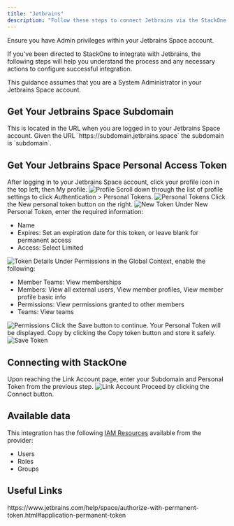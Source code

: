 ```yaml
---
title: "Jetbrains"
description: "Follow these steps to connect Jetbrains via the StackOne Hub successfully."
---
```



<Warning>
  Ensure you have Admin privileges within your Jetbrains Space account.
</Warning>

If you've been directed to StackOne to integrate with Jetbrains, the following steps will help you understand the process and any necessary actions to configure successful integration.

This guidance assumes that you are a System Administrator in your Jetbrains Space account.

## Get Your Jetbrains Space Subdomain

<Steps>
  <Step title="Find Your Subdomain">
    This is located in the URL when you are logged in to your Jetbrains Space account. Given the URL `https://subdomain.jetbrains.space` the subdomain is `subdomain`.
  </Step>
</Steps>

## Get Your Jetbrains Space Personal Access Token

<Steps>
  <Step title="Open Profile">
    After logging in to your Jetbrains Space account, click your profile icon in the top left, then My profile.
    <Frame>
      <img className='rounded-md' style={{ margin: '0 auto', border: '1px solid #efefef' }} alt="Profile" src="/images/jetbrains/image1.png" />
    </Frame>
  </Step>

  <Step title="Navigate to Personal Tokens">
    Scroll down through the list of profile settings to click Authentication > Personal Tokens.
    <Frame>
      <img className='rounded-md' style={{ margin: '0 auto', border: '1px solid #efefef' }} alt="Personal Tokens" src="/images/jetbrains/image2.png" />
    </Frame>
  </Step>

  <Step title="Create New Token">
    Click the New personal token button on the right.
    <Frame>
      <img className='rounded-md' style={{ margin: '0 auto', border: '1px solid #efefef' }} alt="New Token" src="/images/jetbrains/image3.png" />
    </Frame>
  </Step>

  <Step title="Enter Token Details">
    Under New Personal Token, enter the required information:
    <ul>
      <li>Name</li>
      <li>Expires: Set an expiration date for this token, or leave blank for permanent access</li>
      <li>Access: Select Limited</li>
    </ul>
    <Frame>
      <img className='rounded-md' style={{ margin: '0 auto', border: '1px solid #efefef' }} alt="Token Details" src="/images/jetbrains/image4.png" />
    </Frame>
  </Step>

  <Step title="Set Permissions">
    Under Permissions in the Global Context, enable the following:
    <ul>
      <li>Member Teams: View memberships</li>
      <li>Members: View all external users, View member profiles, View member profile basic info</li>
      <li>Permissions: View permissions granted to other members</li>
      <li>Teams: View teams</li>
    </ul>
    <Frame>
      <img className='rounded-md' style={{ margin: '0 auto', border: '1px solid #efefef' }} alt="Permissions" src="/images/jetbrains/image5.png" />
    </Frame>
  </Step>

  <Step title="Save Token">
    Click the Save button to continue. Your Personal Token will be displayed. Copy by clicking the Copy token button and store it safely.
    <Frame>
      <img className='rounded-md' style={{ margin: '0 auto', border: '1px solid #efefef' }} alt="Save Token" src="/images/jetbrains/image6.png" />
    </Frame>
  </Step>
</Steps>

## Connecting with StackOne

<Steps>
  <Step title="Enter Credentials">
    Upon reaching the Link Account page, enter your Subdomain and Personal Token from the previous step.
    <Frame>
      <img className='rounded-md' style={{ margin: '0 auto', border: '1px solid #efefef' }} alt="Link Account" src="/images/jetbrains/image7.png" />
    </Frame>
  </Step>

  <Step title="Connect">
    Proceed by clicking the Connect button.
  </Step>
</Steps>

<IntegrationFooter />


## Available data

This integration has the following [IAM Resources](https://docs.stackone.com/reference/iam_list_users) available from the provider:
<ul>
 <li>Users</li>
 <li>Roles</li>
 <li>Groups</li>
</ul>


## Useful Links
<Card title="Authorization Guide" icon="link" href="https://www.jetbrains.com/help/space/authorize-with-permanent-token.html#application-permanent-token">
    https://www.jetbrains.com/help/space/authorize-with-permanent-token.html#application-permanent-token
</Card>
